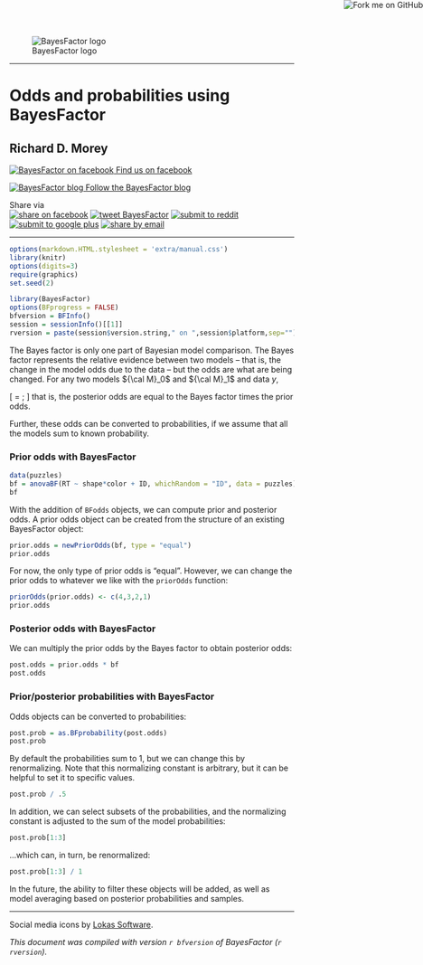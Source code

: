 <!--
%\VignetteEngine{knitr}
%\VignetteIndexEntry{Odds and probabilities}
\usepackage[utf8]{inputenc}
-->

<a target="_blank" href="https://github.com/richarddmorey/BayesFactor"><img style="position: absolute; top: 0; right: 0; border: 0;" src="https://s3.amazonaws.com/github/ribbons/forkme_right_green_007200.png" alt="Fork me on GitHub"></a>

![BayesFactor logo](extra/logo.png)

------

Odds and probabilities using BayesFactor
===============================

Richard D. Morey
-----------------

<div class="social">
<a target="_blank" href="https://www.facebook.com/BayesFactor"><img src="extra/socialmedia/png/48x48/facebook.png" alt="BayesFactor on facebook" border="0"/><span class="socialtext">&nbsp;Find us on facebook</span></a>
</div>

<div class="social">
<a target="_blank" href="http://bayesfactor.blogspot.nl/"><img src="extra/socialmedia/png/48x48/blogger.png" alt="BayesFactor blog" border="0"/><span class="socialtext">&nbsp;Follow the BayesFactor blog</span></a>
</div>

<div class="socialsep"></div>

Share via<br/>
<span class="social"><a target="_blank" href="https://www.facebook.com/sharer.php?u=https://richarddmorey.github.io/BayesFactor/"><img src="extra/socialmedia/png/32x32/facebook.png" alt="share on facebook"/></a> <a target="_blank" href="https://twitter.com/share?text=Check%20out%20BayesFactor%20for%20Bayesian%20data%20analysis:&url=https://richarddmorey.github.io/BayesFactor/"><img src="extra/socialmedia/png/32x32/twitter.png" alt="tweet BayesFactor"/></a> <a target="_blank" href="http://www.reddit.com/submit?url=https://richarddmorey.github.io/BayesFactor/"><img src="extra/socialmedia/png/32x32/reddit.png" alt="submit to reddit" border="0" /></a> <a target="_blank" href="https://plus.google.com/share?url=https://richarddmorey.github.io/BayesFactor/"><img src="extra/socialmedia/png/32x32/google_plus.png" alt="submit to google plus" border="0" /></a> <a target="_blank" href="mailto:?subject=BayesFactor R package&amp;body=Check out the BayesFactor software for Bayesian analysis: https://richarddmorey.github.io/BayesFactor/." title="share by email"><img src="extra/socialmedia/png/32x32/email.png" alt="share by email" border="0" /></a>
</span>

----



```r
options(markdown.HTML.stylesheet = 'extra/manual.css')
library(knitr)
options(digits=3)
require(graphics)
set.seed(2)
```

```r
library(BayesFactor)
options(BFprogress = FALSE)
bfversion = BFInfo()
session = sessionInfo()[[1]]
rversion = paste(session$version.string," on ",session$platform,sep="")
```

The Bayes factor is only one part of Bayesian model comparison. The Bayes factor represents the relative evidence between two models -- that is, the change in the model odds due to the data -- but the odds are what are being changed. For any two models ${\cal M}_0$ and ${\cal M}_1$ and data $y$,

\[
\frac{P({\cal M}_1\mid y)}{P({\cal M}_0\mid y)} = \frac{P(y \mid {\cal M}_1)}{P(y\mid{\cal M}_0)} \times\frac{P({\cal M}_1)}{P({\cal M}_0)};
\]
that is, the posterior odds are equal to the Bayes factor times the prior odds.

Further, these odds can be converted to probabilities, if we assume that all the models sum to known probability.

### Prior odds with BayesFactor

```r
data(puzzles)
bf = anovaBF(RT ~ shape*color + ID, whichRandom = "ID", data = puzzles)
bf
```

With the addition of `BFodds` objects, we can compute prior and posterior odds. A prior odds object can be created from the structure of an existing BayesFactor object:

```r
prior.odds = newPriorOdds(bf, type = "equal")
prior.odds
```

For now, the only type of prior odds is "equal". However, we can change the prior odds to whatever we like with the `priorOdds` function:

```r
priorOdds(prior.odds) <- c(4,3,2,1)
prior.odds
```

### Posterior odds with BayesFactor

We can multiply the prior odds by the Bayes factor to obtain posterior odds:

```r
post.odds = prior.odds * bf
post.odds
```

### Prior/posterior probabilities with BayesFactor

Odds objects can be converted to probabilities:

```r
post.prob = as.BFprobability(post.odds)
post.prob
```

By default the probabilities sum to 1, but we can change this by renormalizing. Note that this normalizing constant is arbitrary, but it can be helpful to set it to specific values.

```r
post.prob / .5
```

In addition, we can select subsets of the probabilities, and the normalizing constant is adjusted to the sum of the model probabilities:

```r
post.prob[1:3]
```

...which can, in turn, be renormalized:

```r
post.prob[1:3] / 1
```

In the future, the ability to filter these objects will be added, as well as model averaging based on posterior probabilities and samples.


-------
<p>Social media icons by <a href="http://www.awicons.com/">Lokas Software</a>.</p>

*This document was compiled with version `r bfversion` of BayesFactor (`r rversion`).*

